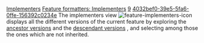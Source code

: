 [[Property:title|Implementers]]
[[Property:link_title|Feature formatters: Implementers]]
[[Property:weight|9]]
[[Property:uuid|4032bef0-39e5-5fa6-0ffe-156392c0234e]]
The implementers view  [[Image:feature-implementers-icon]]  displays all the different versions of the current feature by exploring the [[Ancestor versions|ancestor versions]]  and the [[Descendant versions|descendant versions]] , and selecting among those the ones which are not inherited. 

{{seealso|<br/>
[[Ancestor versions|Ancestor versions]]  <br/>
[[Descendant versions|Descendant versions]]  }}




